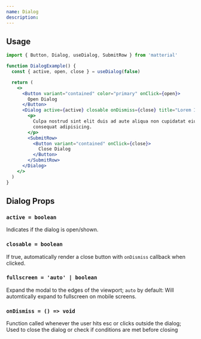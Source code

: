 ```yaml
---
name: Dialog
description:
---
```


## Usage

```jsx
import { Button, Dialog, useDialog, SubmitRow } from 'matterial'

function DialogExample() {
  const { active, open, close } = useDialog(false)

  return (
    <>
      <Button variant="contained" color="primary" onClick={open}>
        Open Dialog
      </Button>
      <Dialog active={active} closable onDismiss={close} title="Lorem Ipsum">
        <p>
          Culpa nostrud sint elit duis ad aute aliqua non cupidatat eiusmod
          consequat adipisicing.
        </p>
        <SubmitRow>
          <Button variant="contained" onClick={close}>
            Close Dialog
          </Button>
        </SubmitRow>
      </Dialog>
    </>
  )
}
```

<DialogExample />

## Dialog Props

### `active = boolean`

Indicates if the dialog is open/shown.

### `closable = boolean`

If true, automatically render a close button with `onDismiss` callback when clicked.

### `fullscreen = 'auto' | boolean`

Expand the modal to the edges of the viewport; `auto` by default: Will automtically expand to fullscreen on mobile screens.

### `onDismiss = () => void`

Function called whenever the user hits <Keyboard>esc</Keyboard> or clicks outside the dialog; Used to close the dialog or check if conditions are met before closing
